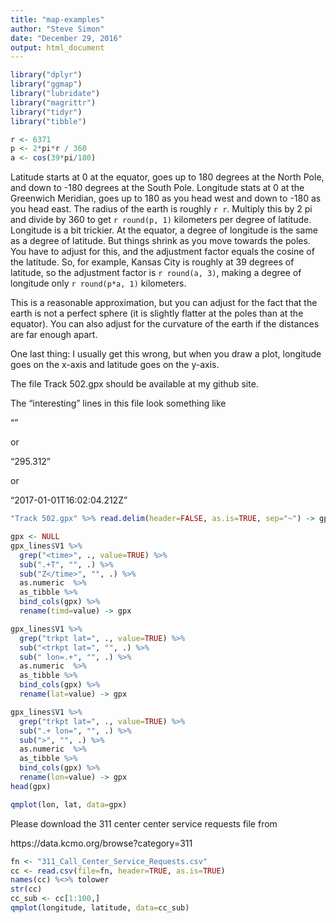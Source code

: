 ```yaml
---
title: "map-examples"
author: "Steve Simon"
date: "December 29, 2016"
output: html_document
---
```


```r
library("dplyr")
library("ggmap")
library("lubridate")
library("magrittr")
library("tidyr")
library("tibble")

r <- 6371
p <- 2*pi*r / 360
a <- cos(39*pi/180)
```

Latitude starts at 0 at the equator, goes up to 180 degrees at the North Pole, and down to -180 degrees at the South Pole. Longitude stats at 0 at the Greenwich Meridian, goes up to 180 as you head west and down to -180 as you head east. The radius of the earth is roughly `r r`. Multiply this by 2 pi and divide by 360 to get `r round(p, 1)` kilometers per degree of latitude. Longitude is a bit trickier. At the equator, a degree of longitude is the same as a degree of latitude. But things shrink as you move towards the poles. You have to adjust for this, and the adjustment factor equals the cosine of the latitude. So, for example, Kansas City is roughly at 39 degrees of latitude, so the adjustment factor is `r round(a, 3)`, making a degree of longitude only `r round(p*a, 1)` kilometers.

This is a reasonable approximation, but you can adjust for the fact that the earth is not a perfect sphere (it is slightly flatter at the poles than at the equator). You can also adjust for the curvature of the earth if the distances are far enough apart. 

One last thing: I usually get this wrong, but when you draw a plot, longitude goes on the x-axis and latitude goes on the y-axis.

The file Track 502.gpx should be available at my github site.

The "interesting" lines in this file look something like

"<trkpt lat=38.8788925 lon=-94.6658353>" 

or

"<ele>295.312</ele>"                    

or

"<time>2017-01-01T16:02:04.212Z</time>"

```r
"Track 502.gpx" %>% read.delim(header=FALSE, as.is=TRUE, sep="~") -> gpx_lines

gpx <- NULL
gpx_lines$V1 %>%
  grep("<time>", ., value=TRUE) %>%
  sub(".+T", "", .) %>%
  sub("Z</time>", "", .) %>%
  as.numeric  %>%
  as_tibble %>%
  bind_cols(gpx) %>%
  rename(timd=value) -> gpx

gpx_lines$V1 %>%
  grep("trkpt lat=", ., value=TRUE) %>%
  sub("<trkpt lat=", "", .) %>%
  sub(" lon=.+", "", .) %>%
  as.numeric  %>%
  as_tibble %>%
  bind_cols(gpx) %>%
  rename(lat=value) -> gpx

gpx_lines$V1 %>%
  grep("trkpt lat=", ., value=TRUE) %>%
  sub(".+ lon=", "", .) %>%
  sub(">", "", .) %>%
  as.numeric  %>%
  as_tibble %>%
  bind_cols(gpx) %>%
  rename(lon=value) -> gpx
head(gpx)

qmplot(lon, lat, data=gpx)
```

Please download the 311 center center service requests file from 

https://data.kcmo.org/browse?category=311

```r
fn <- "311_Call_Center_Service_Requests.csv"
cc <- read.csv(file=fn, header=TRUE, as.is=TRUE)
names(cc) %<>% tolower
str(cc)
cc_sub <- cc[1:100,]
qmplot(longitude, latitude, data=cc_sub)
```